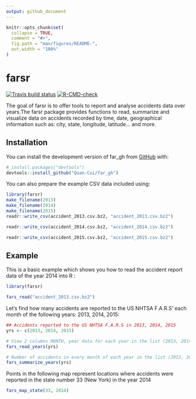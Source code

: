 ```yaml
---
output: github_document
---
```


<!-- README.md is generated from README.Rmd. Please edit that file -->

```r
knitr::opts_chunk$set(
  collapse = TRUE,
  comment = "#>",
  fig.path = "man/figures/README-",
  out.width = "100%"
)
```

# farsr

<!-- badges: start -->
[![Travis build status](https://travis-ci.com/Quan-Cui/far_gh.svg?branch=main)](https://travis-ci.com/Quan-Cui/far_gh)
[![R-CMD-check](https://github.com/Quan-Cui/far_gh/actions/workflows/R-CMD-check.yaml/badge.svg)](https://github.com/Quan-Cui/far_gh/actions/workflows/R-CMD-check.yaml)
<!-- badges: end -->

The goal of farsr is to offer tools to report and analyse accidents data over years.The farsr package provides functions to read, summarize and visualize data on accidents recorded by time, date, geographical information such as: city,
state, longitude, latitude... and more.


## Installation

You can install the development version of far_gh from [GitHub](https://github.com/) with:

``` r
# install.packages("devtools")
devtools::install_github("Quan-Cui/far_gh")
```

You can also prepare the example CSV data included using:

```r
library(farsr)
make_filename(2013)
make_filename(2014)
make_filename(2015)
readr::write_csv(accident_2013.csv.bz2, "accident_2013.csv.bz2")

readr::write_csv(accident_2014.csv.bz2, "accident_2014.csv.bz2")

readr::write_csv(accident_2015.csv.bz2, "accident_2015.csv.bz2")

```


## Example

This is a basic example which shows you how to read the accident report data of the year 2014 into R :

```r
library(farsr)

fars_read("accident_2013.csv.bz2")
```

Let's find how many accidents are reported to the US NHTSA F.A.R.S' each month
of the following years: 2013, 2014, 2015:

```r

## Accidents reported to the US NHTSA F.A.R.S in 2013, 2014, 2015
yrs <- c(2013, 2014, 2015)

# View 2 columns MONTH, year data for each year in the list (2013, 2014, 2015)
fars_read_years(yrs)

# Number of accidents in every month of each year in the list (2013, 2014, 2015)
fars_summarize_years(yrs)
```

Points in the following map represent locations where accidents were reported
in the state number 33 (New York) in the year 2014

```r
fars_map_state(33, 2014)
```

